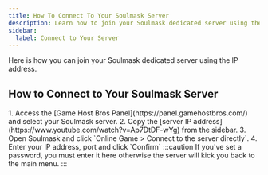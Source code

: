 ```yaml
---
title: How To Connect To Your Soulmask Server
description: Learn how to join your Soulmask dedicated server using the IP address.
sidebar:
  label: Connect to Your Server
---
```


Here is how you can join your Soulmask dedicated server using the IP address.

## How to Connect to Your Soulmask Server
<Steps>
1. Access the [Game Host Bros Panel](https://panel.gamehostbros.com/) and select your Soulmask server.
2. Copy the [server IP address](https://www.youtube.com/watch?v=Ap7DtDF-wYg) from the sidebar.
3. Open Soulmask and click `Online Game > Connect to the server directly`.
4. Enter your IP address, port and click `Confirm`
</Steps>
:::caution
If you've set a password, you must enter it here otherwise the server will kick you back to the main menu.
:::